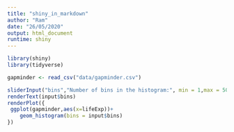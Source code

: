 ```yaml
---
title: "shiny_in_markdown"
author: "Ram"
date: "26/05/2020"
output: html_document
runtime: shiny
---
```


```r
library(shiny)
library(tidyverse)

gapminder <- read_csv("data/gapminder.csv")
```


```r
sliderInput("bins","Number of bins in the histogram:", min = 1,max = 50,value = 30)
renderText(input$bins)
renderPlot({
 ggplot(gapminder,aes(x=lifeExp))+
    geom_histogram(bins = input$bins)
})
```

